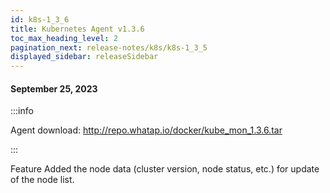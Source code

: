 ```yaml
---
id: k8s-1_3_6
title: Kubernetes Agent v1.3.6
toc_max_heading_level: 2
pagination_next: release-notes/k8s/k8s-1_3_5
displayed_sidebar: releaseSidebar
---
```


#### September 25, 2023

:::info

Agent download: http://repo.whatap.io/docker/kube_mon_1.3.6.tar

:::

<p><Status>Feature</Status> Added the node data (cluster version, node status, etc.) for update of the node list.</p>

